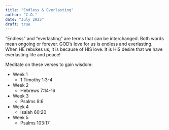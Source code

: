 ```yaml
---
title: "Endless & Everlasting"
author: "C.O."
date: "July 2025"
draft: true
---
```


"Endless" and "everlasting" are terms that can be interchanged. Both words mean ongoing or forever. GOD’s love for us is endless and everlasting. When HE rebukes us, it is because of HIS love. It is HIS desire that we have everlasting life and peace!

Meditate on these verses to gain wisdom:

-   Week 1
    -   1 Timothy 1:3-4
-   Week 2
    -   Hebrews 7:14-16
-   Week 3
    -   Psalms 9:6
-   Week 4
    -   Isaiah 60:20
-   Week 5
    -   Psalms 103:17

